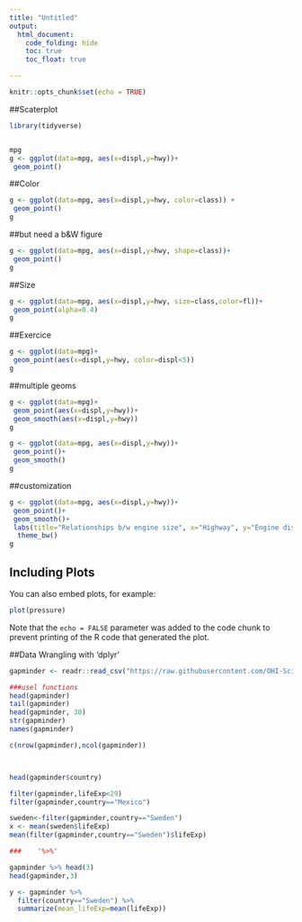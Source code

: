 ```yaml
---
title: "Untitled"
output:
  html_document:
    code_folding: hide
    toc: true
    toc_float: true

---
```


```r
knitr::opts_chunk$set(echo = TRUE)
```



##Scaterplot
```r
library(tidyverse)


mpg
g <- ggplot(data=mpg, aes(x=displ,y=hwy))+
 geom_point()

```
##Color
```r
g <- ggplot(data=mpg, aes(x=displ,y=hwy, color=class)) +
 geom_point()
g

```
##but need a b&W figure
```r
g <- ggplot(data=mpg, aes(x=displ,y=hwy, shape=class))+
 geom_point()
g

```
##Size
```r
g <- ggplot(data=mpg, aes(x=displ,y=hwy, size=class,color=fl))+
 geom_point(alpha=0.4)
g
```
##Exercice
```r
g <- ggplot(data=mpg)+
 geom_point(aes(x=displ,y=hwy, color=displ<5))
g
```
##multiple geoms
```r
g <- ggplot(data=mpg)+
 geom_point(aes(x=displ,y=hwy))+
 geom_smooth(aes(x=displ,y=hwy))
g

g <- ggplot(data=mpg, aes(x=displ,y=hwy))+
 geom_point()+
 geom_smooth()
g


```
##customization
```r

g <- ggplot(data=mpg, aes(x=displ,y=hwy))+
 geom_point()+
 geom_smooth()+
 labs(title="Relationships b/w engine size", x="Highway", y="Engine displacement")+
  theme_bw()
g

```
## Including Plots

You can also embed plots, for example:

```r
plot(pressure)
```

Note that the `echo = FALSE` parameter was added to the code chunk to prevent printing of the R code that generated the plot.

##Data Wrangling with 'dplyr'
```r


gapminder <- readr::read_csv("https://raw.githubusercontent.com/OHI-Science/data-science-training/master/data/gapminder.csv")

###usel functions
head(gapminder)
tail(gapminder)
head(gapminder, 30)
str(gapminder)
names(gapminder)

c(nrow(gapminder),ncol(gapminder))



head(gapminder$country)

filter(gapminder,lifeExp<29)
filter(gapminder,country=="Mexico")

sweden<-filter(gapminder,country=="Sweden")
x <- mean(sweden$lifeExp)
mean(filter(gapminder,country=="Sweden")$lifeExp)

###    '%>%'

gapminder %>% head(3)
head(gapminder,3)

y <- gapminder %>% 
  filter(country=="Sweden") %>% 
  summarize(mean_lifeExp=mean(lifeExp))




```
